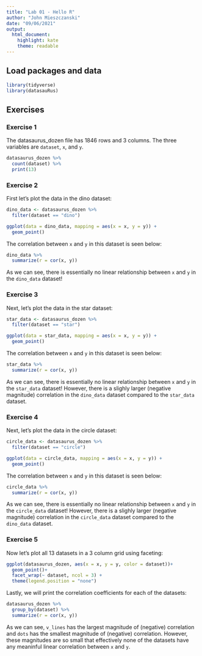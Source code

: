 ```yaml
---
title: "Lab 01 - Hello R"
author: "John Mieszczanski"
date: "09/06/2021"
output: 
  html_document: 
    highlight: kate
    theme: readable
---
```


## Load packages and data

```r
library(tidyverse) 
library(datasauRus)
```

## Exercises

### Exercise 1

The datasaurus_dozen file has 1846 rows and 3 columns. The three variables are `dataset`, `x`, and `y`.
```r
datasaurus_dozen %>%
  count(dataset) %>%
  print(13)
```

### Exercise 2

First let's plot the data in the dino dataset:

```r
dino_data <- datasaurus_dozen %>% 
  filter(dataset == "dino")

ggplot(data = dino_data, mapping = aes(x = x, y = y)) +
  geom_point()
```

The correlation between `x` and `y` in this dataset is seen below:

```r
dino_data %>%
  summarize(r = cor(x, y))
```
As we can see, there is essentially no linear relationship between `x` and `y` in the `dino_data` dataset!

### Exercise 3

Next, let's plot the data in the star dataset:

```r
star_data <- datasaurus_dozen %>% 
  filter(dataset == "star")

ggplot(data = star_data, mapping = aes(x = x, y = y)) +
  geom_point()
```

The correlation between `x` and `y` in this dataset is seen below:

```r
star_data %>%
  summarize(r = cor(x, y))
```

As we can see, there is essentially no linear relationship between `x` and `y` in the `star_data` dataset! However, there is a slighly larger (negative magnitude) correlation in the `dino_data` dataset compared to the `star_data` dataset.

### Exercise 4

Next, let's plot the data in the circle dataset:

```r
circle_data <- datasaurus_dozen %>% 
  filter(dataset == "circle")

ggplot(data = circle_data, mapping = aes(x = x, y = y)) +
  geom_point()
```

The correlation between `x` and `y` in this dataset is seen below:

```r
circle_data %>%
  summarize(r = cor(x, y))
```

As we can see, there is essentially no linear relationship between `x` and `y` in the `circle_data` dataset! However, there is a slighly larger (negative magnitude) correlation in the `circle_data` dataset compared to the `dino_data` dataset.

### Exercise 5

Now let's plot all 13 datasets in a 3 column grid using faceting:

```r
ggplot(datasaurus_dozen, aes(x = x, y = y, color = dataset))+
  geom_point()+
  facet_wrap(~ dataset, ncol = 3) +
  theme(legend.position = "none")
```

Lastly, we will print the correlation coefficients for each of the datasets:

```r
datasaurus_dozen %>%
  group_by(dataset) %>%
  summarize(r = cor(x, y))
```

As we can see, `v_lines` has the largest magnitude of (negative) correlation and `dots` has the smallest magnitude of (negative) correlation. However, these magnitudes are so small that effectively none of the datasets have any meaninful linear correlation between `x` and `y`.